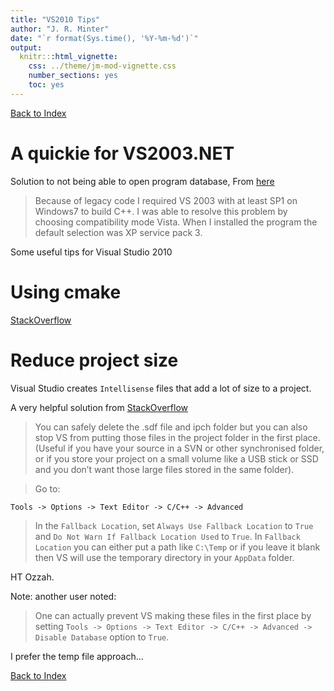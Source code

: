 ```yaml
---
title: "VS2010 Tips"
author: "J. R. Minter"
date: "`r format(Sys.time(), '%Y-%m-%d')`"
output:
  knitr:::html_vignette:
    css: ../theme/jm-mod-vignette.css
    number_sections: yes
    toc: yes
---
```


[Back to Index](../README.html)

# A quickie for VS2003.NET
Solution to not being able to open program database, From [here](http://social.msdn.microsoft.com/Forums/en-US/c18f09f2-871e-4810-a803-c889994415c3/visual-studio-fatal-error-c1033-cannot-open-program-database?forum=Vsexpressvc)

> Because of legacy code I required VS 2003 with at least SP1 on Windows7 to build C++.  I was able to resolve this problem by choosing compatibility mode Vista.  When I installed the program the default selection was XP service pack 3.

Some useful tips for Visual Studio 2010

# Using cmake

[StackOverflow](http://stackoverflow.com/questions/4219479/using-cmake-with-windows-7-visual-studio-2010-and-the-command-line)

# Reduce project size

Visual Studio creates ``Intellisense`` files that
add a lot of size to a project.

A very helpful solution from [StackOverflow](http://stackoverflow.com/questions/7706984/visual-studio-2010-c-project-remove-sdf-file)

> You can safely delete the .sdf file and ipch folder but you can also stop VS from putting those files in the project folder in the first place. (Useful if you have your source in a SVN or other synchronised folder, or if you store your project on a small volume like a USB stick or SSD and you don't want those large files stored in the same folder).

> Go to:

```
Tools -> Options -> Text Editor -> C/C++ -> Advanced
```

> In the ``Fallback Location``, set ``Always Use Fallback Location`` to ``True`` and ``Do Not Warn If Fallback Location Used`` to ``True``. In ``Fallback Location`` you can either put a path like ``C:\Temp`` or if you leave it blank then VS will use the temporary directory in your ``AppData`` folder.

HT Ozzah.

Note: another user noted:

> One can actually prevent VS making these files in the first place by setting ``Tools -> Options -> Text Editor -> C/C++ -> Advanced -> Disable Database`` option to ``True``.
  
I prefer the temp file approach...

[Back to Index](../README.html)